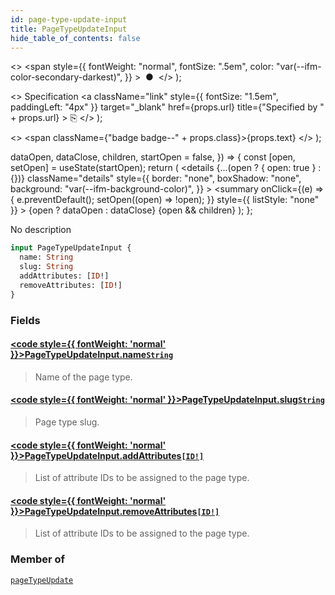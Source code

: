 ```yaml
---
id: page-type-update-input
title: PageTypeUpdateInput
hide_table_of_contents: false
---
```


  <>
    <span
      style={{
        fontWeight: "normal",
        fontSize: ".5em",
        color: "var(--ifm-color-secondary-darkest)",
      }}
    >
      &nbsp;●&nbsp;
    </span>
  </>
);

  <>
    Specification
    <a
      className="link"
      style={{ fontSize: "1.5em", paddingLeft: "4px" }}
      target="\_blank"
      href={props.url}
      title={"Specified by " + props.url}
    >
      ⎘
    </a>
  </>
);

  <>
    <span className={"badge badge--" + props.class}>{props.text}</span>
  </>
);


  dataOpen,
  dataClose,
  children,
  startOpen = false,
}) => {
  const [open, setOpen] = useState(startOpen);
  return (
    <details
      {...(open ? { open: true } : {})}
      className="details"
      style={{
        border: "none",
        boxShadow: "none",
        background: "var(--ifm-background-color)",
      }}
    >
      <summary
        onClick={(e) => {
          e.preventDefault();
          setOpen((open) => !open);
        }}
        style={{ listStyle: "none" }}
      >
        {open ? dataOpen : dataClose}
      </summary>
      {open && children}
    </details>
  );
};

No description

```graphql
input PageTypeUpdateInput {
  name: String
  slug: String
  addAttributes: [ID!]
  removeAttributes: [ID!]
}
```

### Fields

#### [<code style={{ fontWeight: 'normal' }}>PageTypeUpdateInput.<b>name</b></code>](#)<Bullet />[`String`](../../../api-reference/miscellaneous/scalars/string) <Badge class="secondary" text="scalar"/>

> Name of the page type.

#### [<code style={{ fontWeight: 'normal' }}>PageTypeUpdateInput.<b>slug</b></code>](#)<Bullet />[`String`](../../../api-reference/miscellaneous/scalars/string) <Badge class="secondary" text="scalar"/>

> Page type slug.

#### [<code style={{ fontWeight: 'normal' }}>PageTypeUpdateInput.<b>addAttributes</b></code>](#)<Bullet />[`[ID!]`](../../../api-reference/miscellaneous/scalars/id) <Badge class="secondary" text="list"/> <Badge class="secondary" text="scalar"/>

> List of attribute IDs to be assigned to the page type.

#### [<code style={{ fontWeight: 'normal' }}>PageTypeUpdateInput.<b>removeAttributes</b></code>](#)<Bullet />[`[ID!]`](../../../api-reference/miscellaneous/scalars/id) <Badge class="secondary" text="list"/> <Badge class="secondary" text="scalar"/>

> List of attribute IDs to be assigned to the page type.

### Member of

[`pageTypeUpdate`](../../../api-reference/pages/mutations/page-type-update) <Badge class="secondary" text="mutation"/>
